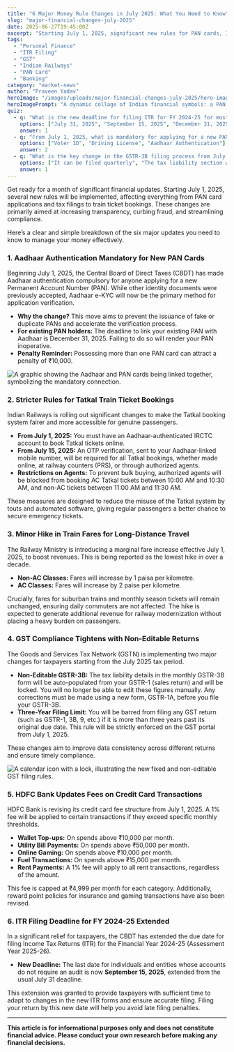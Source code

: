```yaml
---
title: "6 Major Money Rule Changes in July 2025: What You Need to Know"
slug: "major-financial-changes-july-2025"
date: 2025-06-27T19:45:00Z
excerpt: "Starting July 1, 2025, significant new rules for PAN cards, ITR filing, GST, Tatkal tickets, and HDFC credit cards will take effect. Here’s a clear guide on what these financial changes mean for you."
tags:
  - "Personal Finance"
  - "ITR Filing"
  - "GST"
  - "Indian Railways"
  - "PAN Card"
  - "Banking"
category: "market-news"
author: "Praveen Yadav"
heroImage: "/images/uploads/major-financial-changes-july-2025/hero-image.jpg"
heroImagePrompt: "A dynamic collage of Indian financial symbols: a PAN card, an IRCTC train ticket, a GST logo, an ITR form, and an HDFC credit card, all arranged around a calendar showing the month of July 2025."
quiz:
  - q: "What is the new deadline for filing ITR for FY 2024-25 for most individuals?"
    options: ["July 31, 2025", "September 15, 2025", "December 31, 2025"]
    answer: 1
  - q: "From July 1, 2025, what is mandatory for applying for a new PAN card?"
    options: ["Voter ID", "Driving License", "Aadhaar Authentication"]
    answer: 2
  - q: "What is the key change in the GSTR-3B filing process from July 2025?"
    options: ["It can be filed quarterly", "The tax liability section will be non-editable", "It is no longer required"]
    answer: 1
---
```


Get ready for a month of significant financial updates. Starting July 1, 2025, several new rules will be implemented, affecting everything from PAN card applications and tax filings to train ticket bookings. These changes are primarily aimed at increasing transparency, curbing fraud, and streamlining compliance.

Here’s a clear and simple breakdown of the six major updates you need to know to manage your money effectively.

### 1. Aadhaar Authentication Mandatory for New PAN Cards

Beginning July 1, 2025, the Central Board of Direct Taxes (CBDT) has made Aadhaar authentication compulsory for anyone applying for a new Permanent Account Number (PAN). While other identity documents were previously accepted, Aadhaar e-KYC will now be the primary method for application verification.

*   **Why the change?** This move aims to prevent the issuance of fake or duplicate PANs and accelerate the verification process.
*   **For existing PAN holders:** The deadline to link your existing PAN with Aadhaar is December 31, 2025. Failing to do so will render your PAN inoperative.
*   **Penalty Reminder:** Possessing more than one PAN card can attract a penalty of ₹10,000.

![A graphic showing the Aadhaar and PAN cards being linked together, symbolizing the mandatory connection.](/images/uploads/major-financial-changes-july-2025/pan-aadhaar-linking.png)

### 2. Stricter Rules for Tatkal Train Ticket Bookings

Indian Railways is rolling out significant changes to make the Tatkal booking system fairer and more accessible for genuine passengers.

*   **From July 1, 2025:** You must have an Aadhaar-authenticated IRCTC account to book Tatkal tickets online.
*   **From July 15, 2025:** An OTP verification, sent to your Aadhaar-linked mobile number, will be required for all Tatkal bookings, whether made online, at railway counters (PRS), or through authorized agents.
*   **Restrictions on Agents:** To prevent bulk buying, authorized agents will be blocked from booking AC Tatkal tickets between 10:00 AM and 10:30 AM, and non-AC tickets between 11:00 AM and 11:30 AM.

These measures are designed to reduce the misuse of the Tatkal system by touts and automated software, giving regular passengers a better chance to secure emergency tickets.

### 3. Minor Hike in Train Fares for Long-Distance Travel

The Railway Ministry is introducing a marginal fare increase effective July 1, 2025, to boost revenues. This is being reported as the lowest hike in over a decade.

*   **Non-AC Classes:** Fares will increase by 1 paisa per kilometre.
*   **AC Classes:** Fares will increase by 2 paise per kilometre.

Crucially, fares for suburban trains and monthly season tickets will remain unchanged, ensuring daily commuters are not affected. The hike is expected to generate additional revenue for railway modernization without placing a heavy burden on passengers.

### 4. GST Compliance Tightens with Non-Editable Returns

The Goods and Services Tax Network (GSTN) is implementing two major changes for taxpayers starting from the July 2025 tax period.

*   **Non-Editable GSTR-3B:** The tax liability details in the monthly GSTR-3B form will be auto-populated from your GSTR-1 (sales return) and will be locked. You will no longer be able to edit these figures manually. Any corrections must be made using a new form, GSTR-1A, before you file your GSTR-3B.
*   **Three-Year Filing Limit:** You will be barred from filing any GST return (such as GSTR-1, 3B, 9, etc.) if it is more than three years past its original due date. This rule will be strictly enforced on the GST portal from July 1, 2025.

These changes aim to improve data consistency across different returns and ensure timely compliance.

![A calendar icon with a lock, illustrating the new fixed and non-editable GST filing rules.](/images/uploads/major-financial-changes-july-2025/gst-filing-rules.png)

### 5. HDFC Bank Updates Fees on Credit Card Transactions

HDFC Bank is revising its credit card fee structure from July 1, 2025. A 1% fee will be applied to certain transactions if they exceed specific monthly thresholds.

*   **Wallet Top-ups:** On spends above ₹10,000 per month.
*   **Utility Bill Payments:** On spends above ₹50,000 per month.
*   **Online Gaming:** On spends above ₹10,000 per month.
*   **Fuel Transactions:** On spends above ₹15,000 per month.
*   **Rent Payments:** A 1% fee will apply to all rent transactions, regardless of the amount.

This fee is capped at ₹4,999 per month for each category. Additionally, reward point policies for insurance and gaming transactions have also been revised.

### 6. ITR Filing Deadline for FY 2024-25 Extended

In a significant relief for taxpayers, the CBDT has extended the due date for filing Income Tax Returns (ITR) for the Financial Year 2024-25 (Assessment Year 2025-26).

*   **New Deadline:** The last date for individuals and entities whose accounts do not require an audit is now **September 15, 2025**, extended from the usual July 31 deadline.

This extension was granted to provide taxpayers with sufficient time to adapt to changes in the new ITR forms and ensure accurate filing. Filing your return by this new date will help you avoid late filing penalties.

---

**This article is for informational purposes only and does not constitute financial advice. Please conduct your own research before making any financial decisions.**